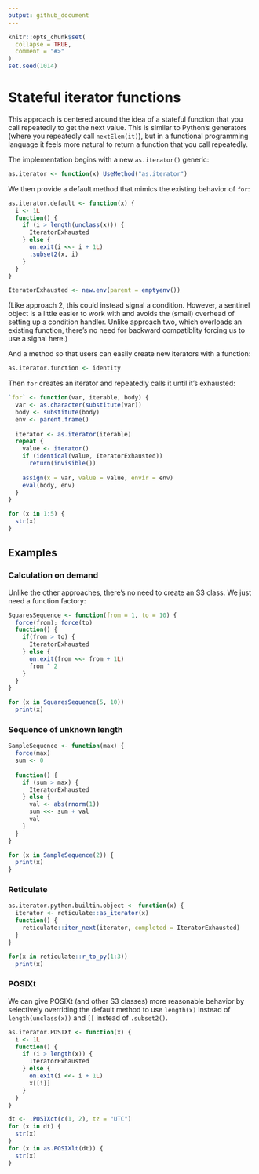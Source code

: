 ```yaml
---
output: github_document
---
```


<!-- README.md is generated from README.Rmd. Please edit that file -->

```r
knitr::opts_chunk$set(
  collapse = TRUE,
  comment = "#>"
)
set.seed(1014)
```

# Stateful iterator functions

This approach is centered around the idea of a stateful function that
you call repeatedly to get the next value. This is similar to Python's
generators (where you repeatedly call `nextElem(it)`), but in a
functional programming language it feels more natural to return a
function that you call repeatedly.

The implementation begins with a new `as.iterator()` generic:

```r
as.iterator <- function(x) UseMethod("as.iterator")
```

We then provide a default method that mimics the existing behavior of
`for`:

```r
as.iterator.default <- function(x) {
  i <- 1L
  function() {
    if (i > length(unclass(x))) {
      IteratorExhausted
    } else {
      on.exit(i <<- i + 1L)
      .subset2(x, i)
    }
  }
}

IteratorExhausted <- new.env(parent = emptyenv())
```

(Like approach 2, this could instead signal a condition. However, a
sentinel object is a little easier to work with and avoids the (small)
overhead of setting up a condition handler. Unlike approach two, which
overloads an existing function, there's no need for backward
compatiblity forcing us to use a signal here.)

And a method so that users can easily create new iterators with a
function:

```r
as.iterator.function <- identity
```

Then `for` creates an iterator and repeatedly calls it until it's
exhausted:

```r
`for` <- function(var, iterable, body) {
  var <- as.character(substitute(var))
  body <- substitute(body)
  env <- parent.frame()
  
  iterator <- as.iterator(iterable)
  repeat {
    value <- iterator()
    if (identical(value, IteratorExhausted))
      return(invisible())
    
    assign(x = var, value = value, envir = env)
    eval(body, env)
  }
}

for (x in 1:5) {
  str(x)
}
```

## Examples

### Calculation on demand

Unlike the other approaches, there's no need to create an S3 class. We
just need a function factory:

```r
SquaresSequence <- function(from = 1, to = 10) {
  force(from); force(to)
  function() {
    if(from > to) {
      IteratorExhausted
    } else {
      on.exit(from <<- from + 1L)
      from ^ 2
    }
  }
}

for (x in SquaresSequence(5, 10))
  print(x)
```

### Sequence of unknown length

```r
SampleSequence <- function(max) {
  force(max)
  sum <- 0
  
  function() {
    if (sum > max) {
      IteratorExhausted
    } else {
      val <- abs(rnorm(1))
      sum <<- sum + val
      val
    }
  }
}

for (x in SampleSequence(2)) {
  print(x)
}
```

### Reticulate

```r
as.iterator.python.builtin.object <- function(x) {
  iterator <- reticulate::as_iterator(x)
  function() {
    reticulate::iter_next(iterator, completed = IteratorExhausted)
  }
}

for(x in reticulate::r_to_py(1:3))
  print(x)
```

### POSIXt

We can give POSIXt (and other S3 classes) more reasonable behavior by
selectively overriding the default method to use `length(x)` instead of
`length(unclass(x))` and `[[` instead of `.subset2()`.

```r
as.iterator.POSIXt <- function(x) {
  i <- 1L
  function() {
    if (i > length(x)) {
      IteratorExhausted
    } else {
      on.exit(i <<- i + 1L)
      x[[i]]
    }
  }
}

dt <- .POSIXct(c(1, 2), tz = "UTC")
for (x in dt) {
  str(x)
}
for (x in as.POSIXlt(dt)) {
  str(x)
}
```
